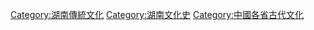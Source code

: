 [[Category:湖南傳統文化|Category:湖南傳統文化]]
[[Category:湖南文化史|Category:湖南文化史]]
[[Category:中國各省古代文化|Category:中國各省古代文化]]